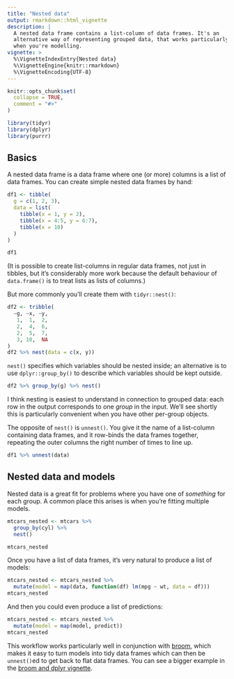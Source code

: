 ```yaml
---
title: "Nested data"
output: rmarkdown::html_vignette
description: |
  A nested data frame contains a list-column of data frames. It's an
  alternative way of representing grouped data, that works particularly well
  when you're modelling.
vignette: >
  %\VignetteIndexEntry{Nested data}
  %\VignetteEngine{knitr::rmarkdown}
  %\VignetteEncoding{UTF-8}
---
```


```r
knitr::opts_chunk$set(
  collapse = TRUE,
  comment = "#>"
)
```

```r
library(tidyr)
library(dplyr)
library(purrr)
```

## Basics

A nested data frame is a data frame where one (or more) columns is a list of data frames. You can create simple nested data frames by hand:

```r
df1 <- tibble(
  g = c(1, 2, 3),
  data = list(
    tibble(x = 1, y = 2),
    tibble(x = 4:5, y = 6:7),
    tibble(x = 10)
  )
)

df1
```

(It is possible to create list-columns in regular data frames, not just in tibbles, but it's considerably more work because the default behaviour of `data.frame()` is to treat lists as lists of columns.)

But more commonly you'll create them with `tidyr::nest()`:

```r
df2 <- tribble(
  ~g, ~x, ~y,
   1,  1,  2,
   2,  4,  6,
   2,  5,  7,
   3, 10,  NA
)
df2 %>% nest(data = c(x, y))
```

`nest()` specifies which variables should be nested inside; an alternative is to use `dplyr::group_by()` to describe which variables should be kept outside.

```r
df2 %>% group_by(g) %>% nest()
```

I think nesting is easiest to understand in connection to grouped data: each row in the output corresponds to one _group_ in the input. We'll see shortly this is particularly convenient when you have other per-group objects.

The opposite of `nest()` is `unnest()`. You give it the name of a list-column containing data frames, and it row-binds the data frames together, repeating the outer columns the right number of times to line up.

```r
df1 %>% unnest(data)
```

## Nested data and models

Nested data is a great fit for problems where you have one of _something_ for each group. A common place this arises is when you're fitting multiple models.

```r
mtcars_nested <- mtcars %>%
  group_by(cyl) %>%
  nest()

mtcars_nested
```

Once you have a list of data frames, it's very natural to produce a list of models:

```r
mtcars_nested <- mtcars_nested %>%
  mutate(model = map(data, function(df) lm(mpg ~ wt, data = df)))
mtcars_nested
```

And then you could even produce a list of predictions:

```r
mtcars_nested <- mtcars_nested %>%
  mutate(model = map(model, predict))
mtcars_nested
```

This workflow works particularly well in conjunction with [broom](https://broom.tidymodels.org/), which makes it easy to turn models into tidy data frames which can then be `unnest()`ed to get back to flat data frames. You can see a bigger example in the [broom and dplyr vignette](https://broom.tidymodels.org/articles/broom_and_dplyr.html).
